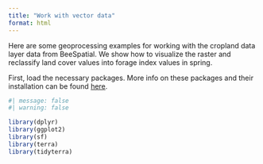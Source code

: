 ```yaml
---
title: "Work with vector data"
format: html
---
```


Here are some geoprocessing examples for working with the cropland data layer data from BeeSpatial. We show how to visualize the raster and reclassify land cover values into forage index values in spring.

First, load the necessary packages. More info on these packages and their installation can be found [here](ref.com).

```r
#| message: false
#| warning: false

library(dplyr)
library(ggplot2)
library(sf)
library(terra)
library(tidyterra)

```
